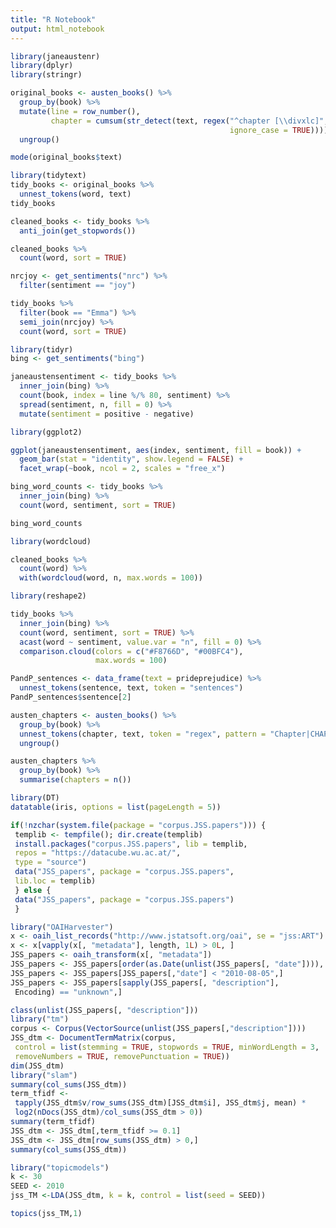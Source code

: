 ```yaml
---
title: "R Notebook"
output: html_notebook
---
```



```r
library(janeaustenr)
library(dplyr)
library(stringr)

original_books <- austen_books() %>%
  group_by(book) %>%
  mutate(line = row_number(),
         chapter = cumsum(str_detect(text, regex("^chapter [\\divxlc]",
                                                 ignore_case = TRUE)))) %>%
  ungroup()

mode(original_books$text)
```

```r
library(tidytext)
tidy_books <- original_books %>%
  unnest_tokens(word, text)
tidy_books
```

```r
cleaned_books <- tidy_books %>%
  anti_join(get_stopwords())

cleaned_books %>%
  count(word, sort = TRUE) 
```

```r

nrcjoy <- get_sentiments("nrc") %>%
  filter(sentiment == "joy")

tidy_books %>%
  filter(book == "Emma") %>%
  semi_join(nrcjoy) %>%
  count(word, sort = TRUE)
```

```r
library(tidyr)
bing <- get_sentiments("bing")

janeaustensentiment <- tidy_books %>%
  inner_join(bing) %>%
  count(book, index = line %/% 80, sentiment) %>%
  spread(sentiment, n, fill = 0) %>%
  mutate(sentiment = positive - negative)

library(ggplot2)

ggplot(janeaustensentiment, aes(index, sentiment, fill = book)) +
  geom_bar(stat = "identity", show.legend = FALSE) +
  facet_wrap(~book, ncol = 2, scales = "free_x")
```

```r
bing_word_counts <- tidy_books %>%
  inner_join(bing) %>%
  count(word, sentiment, sort = TRUE)

bing_word_counts
```

```r
library(wordcloud)

cleaned_books %>%
  count(word) %>%
  with(wordcloud(word, n, max.words = 100))
```

```r
library(reshape2)

tidy_books %>%
  inner_join(bing) %>%
  count(word, sentiment, sort = TRUE) %>%
  acast(word ~ sentiment, value.var = "n", fill = 0) %>%
  comparison.cloud(colors = c("#F8766D", "#00BFC4"),
                   max.words = 100)
```

```r
PandP_sentences <- data_frame(text = prideprejudice) %>% 
  unnest_tokens(sentence, text, token = "sentences")
PandP_sentences$sentence[2]
```

```r
austen_chapters <- austen_books() %>%
  group_by(book) %>%
  unnest_tokens(chapter, text, token = "regex", pattern = "Chapter|CHAPTER [\\dIVXLC]") %>%
  ungroup()

austen_chapters %>% 
  group_by(book) %>% 
  summarise(chapters = n())
```

```r
library(DT)
datatable(iris, options = list(pageLength = 5))
```

```r
if(!nzchar(system.file(package = "corpus.JSS.papers"))) {
 templib <- tempfile(); dir.create(templib)
 install.packages("corpus.JSS.papers", lib = templib,
 repos = "https://datacube.wu.ac.at/",
 type = "source")
 data("JSS_papers", package = "corpus.JSS.papers",
 lib.loc = templib)
 } else {
 data("JSS_papers", package = "corpus.JSS.papers")
 }
```

```r
library("OAIHarvester")
x <- oaih_list_records("http://www.jstatsoft.org/oai", se = "jss:ART")
x <- x[vapply(x[, "metadata"], length, 1L) > 0L, ]
JSS_papers <- oaih_transform(x[, "metadata"])
JSS_papers <- JSS_papers[order(as.Date(unlist(JSS_papers[, "date"]))), ]
JSS_papers <- JSS_papers[JSS_papers[,"date"] < "2010-08-05",]
JSS_papers <- JSS_papers[sapply(JSS_papers[, "description"],
 Encoding) == "unknown",]
```

```r
class(unlist(JSS_papers[, "description"]))
library("tm")
corpus <- Corpus(VectorSource(unlist(JSS_papers[,"description"])))
JSS_dtm <- DocumentTermMatrix(corpus,
 control = list(stemming = TRUE, stopwords = TRUE, minWordLength = 3,
 removeNumbers = TRUE, removePunctuation = TRUE))
dim(JSS_dtm)
library("slam")
summary(col_sums(JSS_dtm))
term_tfidf <-
 tapply(JSS_dtm$v/row_sums(JSS_dtm)[JSS_dtm$i], JSS_dtm$j, mean) *
 log2(nDocs(JSS_dtm)/col_sums(JSS_dtm > 0))
summary(term_tfidf)
JSS_dtm <- JSS_dtm[,term_tfidf >= 0.1]
JSS_dtm <- JSS_dtm[row_sums(JSS_dtm) > 0,]
summary(col_sums(JSS_dtm))
```

```r
library("topicmodels")
k <- 30
SEED <- 2010
jss_TM <-LDA(JSS_dtm, k = k, control = list(seed = SEED))
```

```r
topics(jss_TM,1)
```



